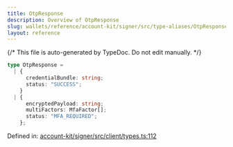 ```yaml
---
title: OtpResponse
description: Overview of OtpResponse
slug: wallets/reference/account-kit/signer/src/type-aliases/OtpResponse
layout: reference
---
```


{/* This file is auto-generated by TypeDoc. Do not edit manually. */}

```ts
type OtpResponse =
  | {
      credentialBundle: string;
      status: "SUCCESS";
    }
  | {
      encryptedPayload: string;
      multiFactors: MfaFactor[];
      status: "MFA_REQUIRED";
    };
```

Defined in: [account-kit/signer/src/client/types.ts:112](https://github.com/alchemyplatform/aa-sdk/blob/08ef11b1fc98663df6a97fa93722c7f14b33f1cc/account-kit/signer/src/client/types.ts#L112)
